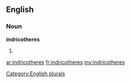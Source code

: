 ==English==

===Noun===
'''indricotheres'''

# {{plural of|[[indricothere]]}}

[[Category:English plurals]]

[[ar:indricotheres]]
[[fr:indricotheres]]
[[my:indricotheres]]